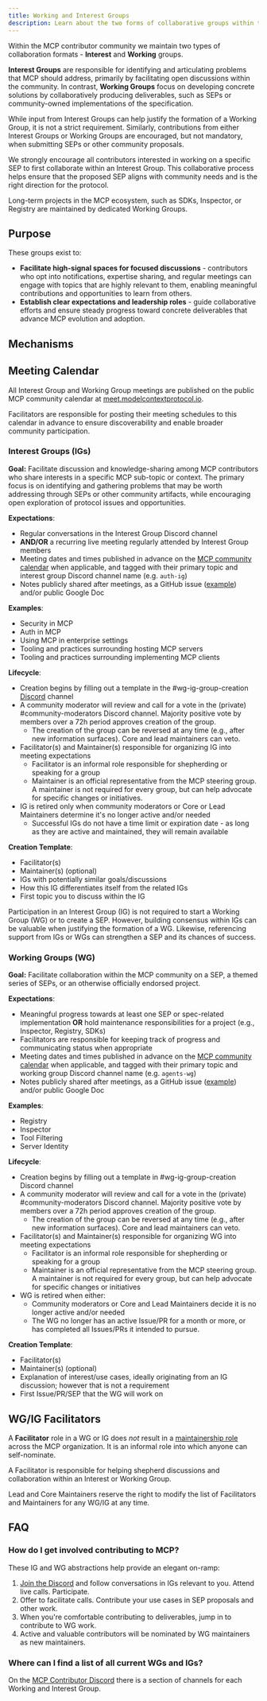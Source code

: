 ```yaml
---
title: Working and Interest Groups
description: Learn about the two forms of collaborative groups within the Model Context Protocol's governance structure - Working Groups and Interest Groups.
---
```


Within the MCP contributor community we maintain two types of collaboration formats - **Interest** and **Working** groups.

**Interest Groups** are responsible for identifying and articulating problems that MCP should address, primarily by facilitating open discussions within the community. In contrast, **Working Groups** focus on developing concrete solutions by collaboratively producing deliverables, such as SEPs or community-owned implementations of the specification.

While input from Interest Groups can help justify the formation of a Working Group, it is not a strict requirement. Similarly, contributions from either Interest Groups or Working Groups are encouraged, but not mandatory, when submitting SEPs or other community proposals.

We strongly encourage all contributors interested in working on a specific SEP to first collaborate within an Interest Group. This collaborative process helps ensure that the proposed SEP aligns with community needs and is the right direction for the protocol.

Long-term projects in the MCP ecosystem, such as SDKs, Inspector, or Registry are maintained by dedicated Working Groups.

## Purpose

These groups exist to:

- **Facilitate high-signal spaces for focused discussions** - contributors who opt into notifications, expertise sharing, and regular meetings can engage with topics that are highly relevant to them, enabling meaningful contributions and opportunities to learn from others.
- **Establish clear expectations and leadership roles** - guide collaborative efforts and ensure steady progress toward concrete deliverables that advance MCP evolution and adoption.

## Mechanisms

## Meeting Calendar

All Interest Group and Working Group meetings are published on the public MCP community calendar at [meet.modelcontextprotocol.io](https://meet.modelcontextprotocol.io/).

Facilitators are responsible for posting their meeting schedules to this calendar in advance to ensure discoverability and enable broader community participation.

### Interest Groups (IGs)

**Goal:** Facilitate discussion and knowledge-sharing among MCP contributors who share interests in a specific MCP sub-topic or context. The primary focus is on identifying and gathering problems that may be worth addressing through SEPs or other community artifacts, while encouraging open exploration of protocol issues and opportunities.

**Expectations**:

- Regular conversations in the Interest Group Discord channel
- **AND/OR** a recurring live meeting regularly attended by Interest Group members
- Meeting dates and times published in advance on the [MCP community calendar](https://meet.modelcontextprotocol.io/) when applicable, and tagged with their primary topic and interest group Discord channel name (e.g. `auth-ig`)
- Notes publicly shared after meetings, as a GitHub issue ([example](https://github.com/modelcontextprotocol/modelcontextprotocol/issues/1629)) and/or public Google Doc

**Examples**:

- Security in MCP
- Auth in MCP
- Using MCP in enterprise settings
- Tooling and practices surrounding hosting MCP servers
- Tooling and practices surrounding implementing MCP clients

**Lifecycle**:

- Creation begins by filling out a template in the \#wg-ig-group-creation [Discord](/community/communication#discord) channel
- A community moderator will review and call for a vote in the (private) \#community-moderators Discord channel. Majority positive vote by members over a 72h period approves creation of the group.
  - The creation of the group can be reversed at any time (e.g., after new information surfaces). Core and lead maintainers can veto.
- Facilitator(s) and Maintainer(s) responsible for organizing IG into meeting expectations
  - Facilitator is an informal role responsible for shepherding or speaking for a group
  - Maintainer is an official representative from the MCP steering group. A maintainer is not required for every group, but can help advocate for specific changes or initiatives.
- IG is retired only when community moderators or Core or Lead Maintainers determine it's no longer active and/or needed
  - Successful IGs do not have a time limit or expiration date - as long as they are active and maintained, they will remain available

**Creation Template**:

- Facilitator(s)
- Maintainer(s) (optional)
- IGs with potentially similar goals/discussions
- How this IG differentiates itself from the related IGs
- First topic you to discuss within the IG

Participation in an Interest Group (IG) is not required to start a Working Group (WG) or to create a SEP. However, building consensus within IGs can be valuable when justifying the formation of a WG. Likewise, referencing support from IGs or WGs can strengthen a SEP and its chances of success.

### Working Groups (WG)

**Goal:** Facilitate collaboration within the MCP community on a SEP, a themed series of SEPs, or an otherwise officially endorsed project.

**Expectations**:

- Meaningful progress towards at least one SEP or spec-related implementation **OR** hold maintenance responsibilities for a project (e.g., Inspector, Registry, SDKs)
- Facilitators are responsible for keeping track of progress and communicating status when appropriate
- Meeting dates and times published in advance on the [MCP community calendar](https://meet.modelcontextprotocol.io/) when applicable, and tagged with their primary topic and working group Discord channel name (e.g. `agents-wg`)
- Notes publicly shared after meetings, as a GitHub issue ([example](https://github.com/modelcontextprotocol/modelcontextprotocol/issues/1629)) and/or public Google Doc

**Examples**:

- Registry
- Inspector
- Tool Filtering
- Server Identity

**Lifecycle**:

- Creation begins by filling out a template in \#wg-ig-group-creation Discord channel
- A community moderator will review and call for a vote in the (private) \#community-moderators Discord channel. Majority positive vote by members over a 72h period approves creation of the group.
  - The creation of the group can be reversed at any time (e.g., after new information surfaces). Core and lead maintainers can veto.
- Facilitator(s) and Maintainer(s) responsible for organizing WG into meeting expectations
  - Facilitator is an informal role responsible for shepherding or speaking for a group
  - Maintainer is an official representative from the MCP steering group. A maintainer is not required for every group, but can help advocate for specific changes or initiatives
- WG is retired when either:
  - Community moderators or Core and Lead Maintainers decide it is no longer active and/or needed
  - The WG no longer has an active Issue/PR for a month or more, or has completed all Issues/PRs it intended to pursue.

**Creation Template**:

- Facilitator(s)
- Maintainer(s) (optional)
- Explanation of interest/use cases, ideally originating from an IG discussion; however that is not a requirement
- First Issue/PR/SEP that the WG will work on

## WG/IG Facilitators

A **Facilitator** role in a WG or IG does _not_ result in a [maintainership role](https://github.com/modelcontextprotocol/modelcontextprotocol/blob/main/MAINTAINERS.md) across the MCP organization. It is an informal role into which anyone can self-nominate.

A Facilitator is responsible for helping shepherd discussions and collaboration within an Interest or Working Group.

Lead and Core Maintainers reserve the right to modify the list of Facilitators and Maintainers for any WG/IG at any time.

## FAQ

### How do I get involved contributing to MCP?

These IG and WG abstractions help provide an elegant on-ramp:

1. [Join the Discord](/community/communication#discord) and follow conversations in IGs relevant to you. Attend live calls. Participate.
2. Offer to facilitate calls. Contribute your use cases in SEP proposals and other work.
3. When you're comfortable contributing to deliverables, jump in to contribute to WG work.
4. Active and valuable contributors will be nominated by WG maintainers as new maintainers.

### Where can I find a list of all current WGs and IGs?

On the [MCP Contributor Discord](/community/communication#discord) there is a section of channels for each Working and Interest Group.
